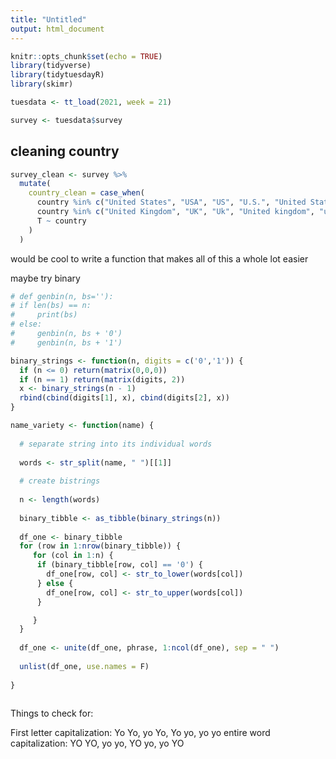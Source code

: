 ```yaml
---
title: "Untitled"
output: html_document
---
```


```r
knitr::opts_chunk$set(echo = TRUE)
library(tidyverse)
library(tidytuesdayR)
library(skimr)
```

```r
tuesdata <- tt_load(2021, week = 21)

survey <- tuesdata$survey
```

## cleaning country

```r
survey_clean <- survey %>% 
  mutate(
    country_clean = case_when(
      country %in% c("United States", "USA", "US", "U.S.", "United States of America", "Usa", "United states", "usa", "Us", "united states", "U.S.A.", "us", "U.S", "United State", "Unites States", "United States of america", "UNITED STATES", "The United States", "United Sates") ~ "United States",
      country %in% c("United Kingdom", "UK", "Uk", "United kingdom", "uk", "united kingdom") ~ "United Kingdom",
      T ~ country
    )
  )
```

would be cool to write a function that makes all of this a whole lot easier

maybe try binary

```r
# def genbin(n, bs=''):
# if len(bs) == n:
#     print(bs)
# else:
#     genbin(n, bs + '0')
#     genbin(n, bs + '1')

binary_strings <- function(n, digits = c('0','1')) {
  if (n <= 0) return(matrix(0,0,0))
  if (n == 1) return(matrix(digits, 2))
  x <- binary_strings(n - 1)
  rbind(cbind(digits[1], x), cbind(digits[2], x))
}


```


```r
name_variety <- function(name) {
  
  # separate string into its individual words
  
  words <- str_split(name, " ")[[1]]
  
  # create bistrings
  
  n <- length(words)
  
  binary_tibble <- as_tibble(binary_strings(n))
  
  df_one <- binary_tibble
  for (row in 1:nrow(binary_tibble)) {
     for (col in 1:n) {
      if (binary_tibble[row, col] == '0') {
        df_one[row, col] <- str_to_lower(words[col])
      } else {
        df_one[row, col] <- str_to_upper(words[col])
      }

     }
  }
  
  df_one <- unite(df_one, phrase, 1:ncol(df_one), sep = " ")
  
  unlist(df_one, use.names = F)
  
}



```

Things to check for:

First letter capitalization: Yo Yo, yo Yo, Yo yo, yo yo
entire word capitalization: YO YO, yo yo, YO yo, yo YO











